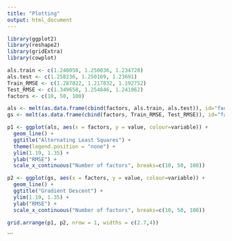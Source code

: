 ```yaml
---
title: "Plotting"
output: html_document
---
```



```r
library(ggplot2)
library(reshape2)
library(gridExtra)
library(cowplot)

als.train <- c(1.240058, 1.250036, 1.234728)
als.test <- c(1.258236, 1.250169, 1.23691)
Train_RMSE <- c(1.287822, 1.217832, 1.192752)
Test_RMSE <- c(1.349658, 1.254846, 1.241062)
factors <- c(10, 50, 100)

als <- melt(as.data.frame(cbind(factors, als.train, als.test)), id="factors")
gs <- melt(as.data.frame(cbind(factors, Train_RMSE, Test_RMSE)), id="factors")

p1 <- ggplot(als, aes(x = factors, y = value, colour=variable)) + 
  geom_line() +
  ggtitle("Alternating Least Squares") + 
  theme(legend.position = "none") +
  ylim(1.19, 1.35) + 
  ylab("RMSE") + 
  scale_x_continuous("Number of factors", breaks=c(10, 50, 100))

p2 <- ggplot(gs, aes(x = factors, y = value, colour=variable)) + 
  geom_line() + 
  ggtitle("Gradient Descent") + 
  ylim(1.19, 1.35) + 
  ylab("RMSE") + 
  scale_x_continuous("Number of factors", breaks=c(10, 50, 100))

grid.arrange(p1, p2, nrow = 1, widths = c(2.7,4))
```
```

